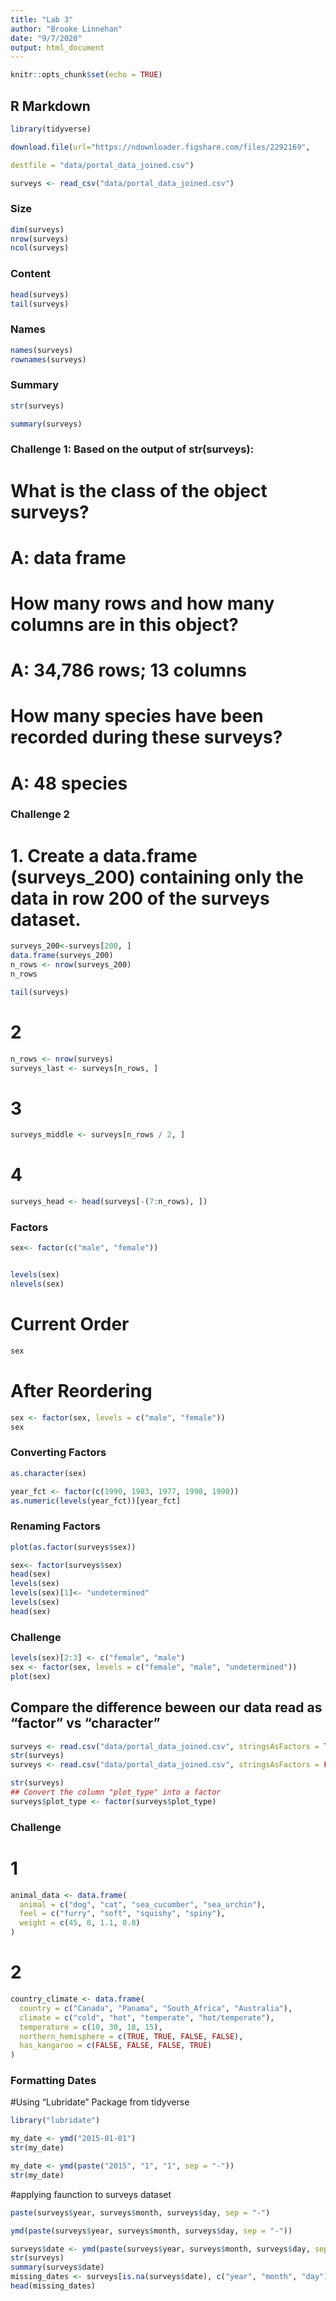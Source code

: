 ```yaml
---
title: "Lab 3"
author: "Brooke Linnehan"
date: "9/7/2020"
output: html_document
---
```


```r
knitr::opts_chunk$set(echo = TRUE)
```

## R Markdown


```r
library(tidyverse)

```


```r
download.file(url="https://ndownloader.figshare.com/files/2292169",

destfile = "data/portal_data_joined.csv") 
```



```r
surveys <- read_csv("data/portal_data_joined.csv")
```

### Size
```r
dim(surveys)
nrow(surveys)
ncol(surveys)

```
### Content
```r
head(surveys)
tail(surveys)
```

### Names
```r
names(surveys)
rownames(surveys)
```


### Summary
```r
str(surveys)

summary(surveys)
```

### Challenge 1: Based on the output of str(surveys):

# What is the class of the object surveys? 
# A: data frame
# How many rows and how many columns are in this object?
# A: 34,786 rows; 13 columns
# How many species have been recorded during these surveys?
# A: 48 species


### Challenge 2

# 1. Create a data.frame (surveys_200) containing only the data in row 200 of the surveys dataset.
```r
surveys_200<-surveys[200, ]
data.frame(surveys_200)
n_rows <- nrow(surveys_200)
n_rows

```

```r
tail(surveys)
```

# 2

```r
n_rows <- nrow(surveys)
surveys_last <- surveys[n_rows, ]

```
# 3

```r
surveys_middle <- surveys[n_rows / 2, ]
```

# 4
```r
surveys_head <- head(surveys[-(7:n_rows), ])
```

### Factors


```r
sex<- factor(c("male", "female"))


levels(sex)
nlevels(sex)

```
# Current Order
```r
sex

```
# After Reordering
```r
sex <- factor(sex, levels = c("male", "female"))
sex
```

### Converting Factors
```r
as.character(sex)

```
```r
year_fct <- factor(c(1990, 1983, 1977, 1998, 1990))
as.numeric(levels(year_fct))[year_fct]
```
### Renaming Factors
```r
plot(as.factor(surveys$sex))

```

```r
sex<- factor(surveys$sex)
head(sex)
levels(sex)
levels(sex)[1]<- "undetermined"
levels(sex)
head(sex)
```


### Challenge
```r
levels(sex)[2:3] <- c("female", "male")
sex <- factor(sex, levels = c("female", "male", "undetermined"))
plot(sex)
```



## Compare the difference beween our data read as "factor" vs "character"
```r
surveys <- read.csv("data/portal_data_joined.csv", stringsAsFactors = TRUE)
str(surveys)
surveys <- read.csv("data/portal_data_joined.csv", stringsAsFactors = FALSE)

str(surveys)
## Convert the column "plot_type" into a factor
surveys$plot_type <- factor(surveys$plot_type)

```



### Challenge
# 1
```r
animal_data <- data.frame(
  animal = c("dog", "cat", "sea_cucumber", "sea_urchin"),
  feel = c("furry", "soft", "squishy", "spiny"),
  weight = c(45, 8, 1.1, 0.8)
)
```
# 2
```r
country_climate <- data.frame(
  country = c("Canada", "Panama", "South_Africa", "Australia"),
  climate = c("cold", "hot", "temperate", "hot/temperate"),
  temperature = c(10, 30, 18, 15),
  northern_hemisphere = c(TRUE, TRUE, FALSE, FALSE),
  has_kangaroo = c(FALSE, FALSE, FALSE, TRUE)
)
```

### Formatting Dates

#Using "Lubridate" Package from tidyverse
```r
library("lubridate")
```

```r
my_date <- ymd("2015-01-01")
str(my_date)

```

```r
my_date <- ymd(paste("2015", "1", "1", sep = "-"))
str(my_date)

```
#applying faunction to surveys dataset

```r
paste(surveys$year, surveys$month, surveys$day, sep = "-")

```
```r
ymd(paste(surveys$year, surveys$month, surveys$day, sep = "-"))
```
```r
surveys$date <- ymd(paste(surveys$year, surveys$month, surveys$day, sep = "-"))
str(surveys)
summary(surveys$date)
missing_dates <- surveys[is.na(surveys$date), c("year", "month", "day")]
head(missing_dates)
```


